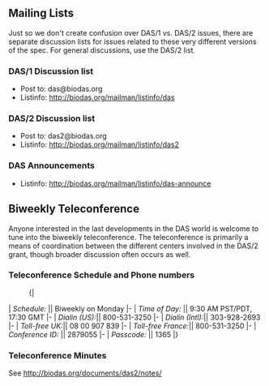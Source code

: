 == Mailing Lists ==

Just so we don't create confusion over DAS/1 vs. DAS/2 issues, there are separate discussion lists for issues related to these very different versions of the spec. For general discussions, use the DAS/2 list.

=== DAS/1 Discussion list ===

* Post to: das@biodas.org
* Listinfo: http://biodas.org/mailman/listinfo/das

=== DAS/2 Discussion list ===

* Post to: das2@biodas.org
* Listinfo: http://biodas.org/mailman/listinfo/das2

=== DAS Announcements ===

* Listinfo: http://biodas.org/mailman/listinfo/das-announce


== Biweekly Teleconference ==

Anyone interested in the last developments in the DAS world is welcome to tune into the biweekly teleconference. The teleconference is primarily a means of coordination between the different centers involved in the DAS/2 grant, though broader discussion often occurs as well.

=== Teleconference Schedule and Phone numbers ===

:{| 
| ''Schedule:'' || Biweekly on Monday
|- 
| ''Time of Day:'' || 9:30 AM PST/PDT, 17:30 GMT
|-
| ''Dialin (US):''|| 800-531-3250
|-
| ''Dialin (Intl):''|| 303-928-2693 
|-
| ''Toll-free UK:''|| 08 00 907 839
|-
| ''Toll-free France:''|| 800-531-3250
|-
| ''Conference ID:'' || 2879055
|-
| ''Passcode:'' || 1365
|}

=== Teleconference Minutes ===

See http://biodas.org/documents/das2/notes/